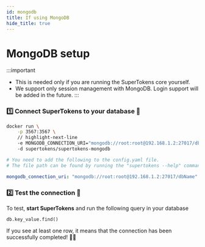 ```yaml
---
id: mongodb
title: If using MongoDB
hide_title: true
---
```


<!-- COPY DOCS -->
<!-- ./community/database-setup/mongodb.mdx -->


# MongoDB setup

:::important
- This is needed only if you are running the SuperTokens core yourself.
- We support only session management with MongoDB. Login support will be added in the future.
:::

### 1️⃣ Connect SuperTokens to your database 🔌

<DockerTabs>
<TabItem value="with-docker">

```bash
docker run \
	-p 3567:3567 \
    // highlight-next-line
    -e MONGODB_CONNECTION_URI="mongodb://root:root@192.168.1.2:27017/dbName" \ 
    -d supertokens/supertokens-mongodb
```
</TabItem>

<TabItem value="without-docker">

```yaml
# You need to add the following to the config.yaml file.
# The file path can be found by running the "supertokens --help" command

mongodb_connection_uri: "mongodb://root:root@192.168.1.2:27017/dbName"
```
</TabItem>
</DockerTabs>


### 2️⃣ Test the connection 🤞
To test, **start SuperTokens** and run the following query in your database
```cql
db.key_value.find()
```
If you see at least one row, it means that the connection has been successfully completed! 🥳🎉
